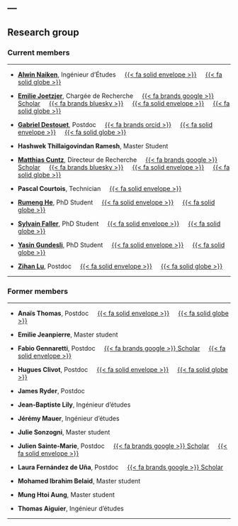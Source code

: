 ---
---

## Research group

### Current members

<hr>

- [**Alwin Naiken**](alwin_naiken.qmd), Ingénieur d'Études &nbsp; &nbsp; <a href="mailto:alwin.naiken@inrae.fr">{{< fa solid envelope >}}</a> &nbsp; &nbsp; [{{< fa solid globe >}}](alwin_naiken.qmd)

- [**Emilie Joetzjer**](emilie_joetzjer.qmd), Chargée de Recherche &nbsp; &nbsp; [{{< fa brands google >}} Scholar](https://scholar.google.com/citations?user=HbGvaIIAAAAJ&hl=fr) &nbsp; &nbsp; [{{< fa brands bluesky >}}](https://bsky.app/profile/e-joetzjer.bsky.social) &nbsp; &nbsp; <a href="mailto:emilie.joetzjer@inrae.fr">{{< fa solid envelope >}}</a> &nbsp; &nbsp; [{{< fa solid globe >}}](emilie_joetzjer.qmd)

- [**Gabriel Destouet**](gabriel_destouet.qmd), Postdoc &nbsp; &nbsp; [{{< fa brands orcid >}}](https://orcid.org/0000-0001-5402-126X) &nbsp; &nbsp; <a href="mailto:gabriel.destouet@inrae.fr">{{< fa solid envelope >}}</a> &nbsp; &nbsp; [{{< fa solid globe >}}](gabriel_destouet.qmd)

- **Hashwek Thillaigovindan Ramesh**, Master Student

- [**Matthias Cuntz**](matthias_cuntz.qmd), Directeur de Recherche &nbsp; &nbsp; [{{< fa brands google >}} Scholar](https://scholar.google.com/citations?user=s93VuhMAAAAJ) &nbsp; &nbsp; [{{< fa brands bluesky >}}](https://bsky.app/profile/mcuntz.bsky.social) &nbsp; &nbsp; <a href="mailto:matthias.cuntz@inrae.fr">{{< fa solid envelope >}}</a> &nbsp; &nbsp; [{{< fa solid globe >}}](matthias_cuntz.qmd)

- **Pascal Courtois**, Technician &nbsp; &nbsp; <a href="mailto:pascal.courtois@inrae.fr">{{< fa solid envelope >}}</a>

- [**Rumeng He**](rumeng_he.qmd), PhD Student &nbsp; &nbsp; <a href="mailto:rumeng.he@inrae.fr">{{< fa solid envelope >}}</a> &nbsp; &nbsp; [{{< fa solid globe >}}](rumeng_he.qmd)

- [**Sylvain Faller**](sylvain_faller.qmd), PhD Student &nbsp; &nbsp; <a href="mailto:sylvain.faller@inrae.fr">{{< fa solid envelope >}}</a> &nbsp; &nbsp; [{{< fa solid globe >}}](sylvain_faller.qmd)

- [**Yasin Gundesli**](yasin_gundesli.qmd), PhD Student &nbsp; &nbsp; <a href="mailto:yasin.gundesli@inrae.fr">{{< fa solid envelope >}}</a> &nbsp; &nbsp; [{{< fa solid globe >}}](yasin_gundesli.qmd)

- [**Zihan Lu**](zihan_lu.qmd), Postdoc &nbsp; &nbsp; <a href="mailto:zihan.lu@inrae.fr">{{< fa solid envelope >}}</a> &nbsp; &nbsp; [{{< fa solid globe >}}](zihan_lu.qmd)

<hr>

### Former members

<hr>

- **Anaïs Thomas**, Postdoc &nbsp; &nbsp; <a href="mailto:anais.grosjean@univ-lorraine.fr">{{< fa solid envelope >}}</a> &nbsp; &nbsp; [{{< fa solid globe >}}](https://www.lae.univ-lorraine.fr/fr/membre/anais-thomas)

- **Emilie Jeanpierre**, Master student

- **Fabio Gennaretti**, Postdoc &nbsp; &nbsp; [{{< fa brands google >}} Scholar](https://scholar.google.com/citations?user=oxRo7KkAAAAJ) &nbsp; &nbsp; <a href="mailto:f.gennaretti@univpm.it">{{< fa solid envelope >}}</a>

- **Hugues Clivot**, Postdoc &nbsp; &nbsp; <a href="mailto:hugues.clivot@univ-reims.fr">{{< fa solid envelope >}}</a> &nbsp; &nbsp; [{{< fa solid globe >}}](https://fare.nancy.hub.inrae.fr/trombinoscope/personnel-permanent/clivot-hugues)

- **James Ryder**, Postdoc

- **Jean-Baptiste Lily**, Ingénieur d'études

- **Jérémy Mauer**, Ingénieur d'études

- **Julie Sonzogni**, Master student

- **Julien Sainte-Marie**, Postdoc &nbsp; &nbsp; [{{< fa brands google >}} Scholar](https://scholar.google.com.au/citations?user=8RL87RsAAAAJ) &nbsp; &nbsp; <a href="mailto:julien.sainte-marie@agroparistech.fr">{{< fa solid envelope >}}</a>

- **Laura Fernández de Uña**, Postdoc &nbsp; &nbsp; [{{< fa brands google >}} Scholar](https://scholar.google.es/citations?user=u1J5Jz8AAAAJ)

- **Mohamed Ibrahim Belaid**, Master student

- **Mung Htoi Aung**, Master student

- **Thomas Aiguier**, Ingénieur d'études

<hr>
